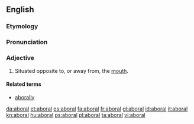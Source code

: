 ==English==

===Etymology===
{{prefix|ab|oral|t1=away from|t2=the mouth}}

===Pronunciation===
{{a|US}} {{IPA|/æb.ˈɔɹ.əl/|/æb.ˈɔɹ.əl/}}

===Adjective===
{{en-adj}}

# {{zoology}} Situated opposite to, or away from, the [[mouth]].

====Related terms====
* [[aborally]]

[[da:aboral]]
[[et:aboral]]
[[es:aboral]]
[[fa:aboral]]
[[fr:aboral]]
[[gl:aboral]]
[[id:aboral]]
[[it:aboral]]
[[kn:aboral]]
[[hu:aboral]]
[[ps:aboral]]
[[pl:aboral]]
[[ta:aboral]]
[[vi:aboral]]